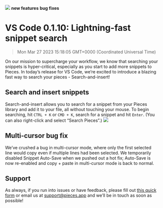 ![](https://uploads-ssl.webflow.com/6143afec68f555387049efb3/630d7ed964f680b06493acd0_ezgif_com-gif-maker42_ba21a297b1f6b776012692b3f2c394cf_2000.png)
**new features** **bug fixes**
# VS Code 0.1.10: Lightning-fast snippet search
> Mon Mar 27 2023 15:18:05 GMT+0000 (Coordinated Universal Time)

On our mission to supercharge your workflow, we know that searching your snippets is hyper-critical, especially as you start to add more snippets to Pieces. In today’s release for VS Code, we’re excited to introduce a blazing fast way to search your pieces - Search-and-insert!

## Search and insert snippets
Search-and-insert allows you to search for a snippet from your Pieces library and add it to your file, all without touching your mouse.
To begin searching, hit <code>CTRL + K</code> or <code>CMD + K</code>, search for a snippet and hit <code>Enter</code>. (You can also right-click and select “Search Pieces”.)
![](https://uploads-ssl.webflow.com/6143afec68f555387049efb3/630d7f1f89e17010e699cec8_41eho6y8p7ne5a4m80aj31j1jcac_bec20a5495d336dd5a10349aeec75fc0.gif)

## Multi-cursor bug fix
We’ve crushed a bug in multi-cursor mode, where only the first selected line would copy even if multiple lines had been selected.
We temporarily disabled Snippet Auto-Save when we pushed out a hot fix; Auto-Save is now re-enabled and copy + paste in multi-cursor mode is back to normal.

## Support
As always, if you run into issues or have feedback, please fill out <a href="https://getpieces.typeform.com/to/mCjBSIjF" target="_blank" rel="noopener noreferrer">this quick form</a> or email us at <a href="mailto:support@pieces.app" target="_blank" rel="noopener noreferrer">support@pieces.app</a> and we’ll be in touch as soon as possible!